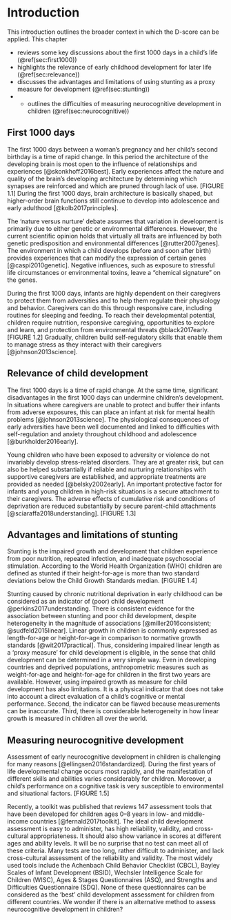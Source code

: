 # Introduction {#intro}

This introduction outlines the broader context in which the D-score can be applied. 
This chapter 

* reviews some key discussions about the first 1000 days in a child's life (\@ref(sec:first1000))
* highlights the relevance of early childhood development for later life  (\@ref(sec:relevance))
* discusses the advantages and limitations of using stunting as a proxy measure for development  (\@ref(sec:stunting))
* -	outlines the difficulties of measuring neurocognitive development in children  (\@ref(sec:neurocognitive))


## First 1000 days {#sec:first1000}

The first 1000 days between a woman's pregnancy and her child's second birthday is a time of rapid change. In this period  the architecture of the developing brain is most open to the influence of relationships and experiences [@skonkhoff2016best]. Early experiences affect the nature and quality of the brain’s developing architecture by determining which synapses  are reinforced and which are pruned through lack of use. [FIGURE 1.1] During the first 1000 days, brain architecture is basically shaped, but higher-order brain functions still continue to develop into adolescence and early adulthood [@kolb2017principles].

The ‘nature versus nurture’ debate assumes that variation in development is primarily due to either genetic or environmental differences. However, the current scientific opinion holds that virtually all traits are influenced by both genetic predisposition and environmental differences [@rutter2007genes]. The environment in which a child develops (before and soon after birth) provides experiences that can modify the expression of certain genes [@caspi2010genetic]. Negative influences, such as exposure to stressful life circumstances or environmental toxins, leave a “chemical signature” on the genes. 

During the first 1000 days, infants are highly dependent on their caregivers to protect them from adversities and to help them regulate their physiology and behavior. Caregivers can do this through responsive care, including routines for sleeping and feeding. To reach their developmental potential, children require nutrition, responsive caregiving, opportunities to explore and learn, and protection from environmental threats @black2017early. [FIGURE 1.2] Gradually, children build self-regulatory skills that enable them to manage stress as they interact with their caregivers [@johnson2013science]. 


## Relevance of child development {#sec:relevance}

The first 1000 days is a time of rapid change. At the same time, significant disadvantages in the first 1000 days can undermine children’s development. In situations where caregivers are unable to protect and buffer their infants from adverse exposures, this can place an infant  at risk for mental health problems [@johnson2013science]. The physiological consequences of early adversities have been well documented and linked to difficulties with self-regulation and anxiety throughout childhood and adolescence [@burkholder2016early]. 

Young children who have been exposed to adversity or violence do not invariably develop stress-related disorders. They are at greater risk, but can also be helped substantially if reliable and nurturing relationships with supportive caregivers are established, and appropriate treatments are provided as needed [@belsky2002early]. An important protective factor for infants and young children in high-risk situations is a secure attachment to their caregivers. The adverse effects of cumulative risk and conditions of deprivation are reduced substantially by secure parent-child attachments [@sciaraffa2018understanding]. 
[FIGURE 1.3] 



## Advantages and limitations of stunting {#sec:stunting}

Stunting is the impaired growth and development that children experience from poor nutrition, repeated infection, and inadequate psychosocial stimulation. According to the World Health Organization (WHO) children are defined as stunted if their height-for-age is more than two standard deviations below the Child Growth Standards median. [FIGURE 1.4]  

Stunting caused by chronic nutritional deprivation in early childhood can be considered as an indicator of (poor) child development @perkins2017understanding. There is consistent evidence for the association between stunting and poor child development, despite heterogeneity in the magnitude of associations [@miller2016consistent; @sudfeld2015linear]. Linear growth in children is commonly expressed as length-for-age or height-for-age in comparison to normative growth standards [@wit2017practical]. Thus, considering impaired linear length as a ‘proxy measure’ for child development is eligible, in the sense that child development can be determined in a very simple way. Even in developing countries and deprived populations, anthropometric measures such as weight-for-age and height-for-age for children in the first two years are available.
However, using impaired growth as measure  for child development has also limitations. It is a physical indicator that does not take into account a direct evaluation of a child’s cognitive or mental performance. Second, the indicator can be flawed because measurements can be inaccurate. Third, there is considerable heterogeneity in how linear growth is measured in children all over the world. 



## Measuring neurocognitive development {#sec:neurocognitive}

Assessment of early neurocognitive development in children is challenging for many reasons [@ellingsen2016standardized]. During the first years of life developmental change occurs most rapidly, and the manifestation of different skills and abilities varies considerably for children.  Moreover, a child’s performance on a cognitive task is very susceptible to environmental and situational factors. [FIGURE 1.5]

Recently, a toolkit was published that reviews 147 assessment tools that have been developed
for children ages 0–8 years in low- and middle-income countries [@fernald2017toolkit]. The ideal child development assessment is easy to administer, has high reliability, validity, and cross-cultural appropriateness. It should also show variance in scores at different ages and ability levels. It will be no surprise that no test can meet all of these criteria. Many tests are too long, rather difficult to administer, and lack cross-cultural assessment of the reliability and validity.  The most widely used tools include the Achenbach Child Behavior Checklist (CBCL), Bayley Scales of Infant Development (BSID), Wechsler Intelligence Scale for Children (WISC), Ages & Stages Questionnaires (ASQ), and  Strengths and Difficulties Questionnaire (SDQ).  None of these questionnaires can be considered as the ‘best’ child development assessment for children from different countries. We wonder if there is an alternative method to assess neurocognitive development in children?

